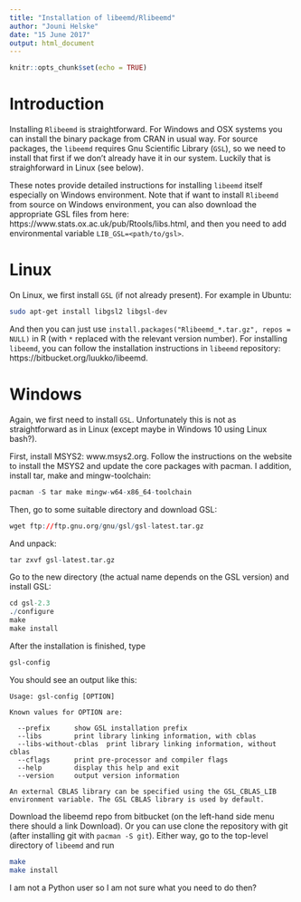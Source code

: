 ```yaml
---
title: "Installation of libeemd/Rlibeemd"
author: "Jouni Helske"
date: "15 June 2017"
output: html_document
---
```


```r
knitr::opts_chunk$set(echo = TRUE)
```

# Introduction

Installing `Rlibeemd` is straightforward. For Windows and OSX systems you can install the binary package from CRAN in usual way. For source packages, the `libeemd` requires Gnu Scientific Library (`GSL`), so we need to install that first if we don't already have it in our system. Luckily that is straighforward in Linux (see below). 

These notes provide detailed instructions for installing `libeemd` itself especially on Windows environment. Note that if want to install `Rlibeemd` from source on Windows environment, you can also download the appropriate GSL files from here: https://www.stats.ox.ac.uk/pub/Rtools/libs.html, and then you need to add environmental variable `LIB_GSL=<path/to/gsl>`.

# Linux

On Linux, we first install `GSL` (if not already present). For example in Ubuntu:
```bash
sudo apt-get install libgsl2 libgsl-dev
```

And then you can just use `install.packages("Rlibeemd_*.tar.gz", repos = NULL)` in R (with `*` replaced with the relevant version number). For installing `libeemd`, you can follow the installation instructions in `libeemd` repository: https://bitbucket.org/luukko/libeemd.

# Windows

Again, we first need to install `GSL`. Unfortunately this is not as straightforward as in Linux (except maybe in Windows 10 using Linux bash?).


First, install MSYS2: www.msys2.org. Follow the instructions on the website to install the MSYS2 and update the core packages with pacman. I addition, install tar, make and mingw-toolchain:
```r
pacman -S tar make mingw-w64-x86_64-toolchain
```

Then, go to some suitable directory and download GSL:
```r
wget ftp://ftp.gnu.org/gnu/gsl/gsl-latest.tar.gz
```

And unpack:
```r
tar zxvf gsl-latest.tar.gz
```

Go to the new directory (the actual name depends on the GSL version) and install GSL:
```r
cd gsl-2.3
./configure
make
make install
```


After the installation is finished, type
```bash
gsl-config
```

You should see an output like this:

```verbatim
Usage: gsl-config [OPTION]

Known values for OPTION are:

  --prefix		show GSL installation prefix 
  --libs		print library linking information, with cblas
  --libs-without-cblas	print library linking information, without cblas
  --cflags		print pre-processor and compiler flags
  --help		display this help and exit
  --version		output version information

An external CBLAS library can be specified using the GSL_CBLAS_LIB
environment variable. The GSL CBLAS library is used by default.
```

Download the libeemd repo from bitbucket (on the left-hand side menu there should a link Download). Or you can use clone the repository with git (after installing git with `pacman -S git`).  Either way, go to the top-level directory of `libeemd` and run
```bash
make
make install
```

I am not a Python user so I am not sure what you need to do then?


